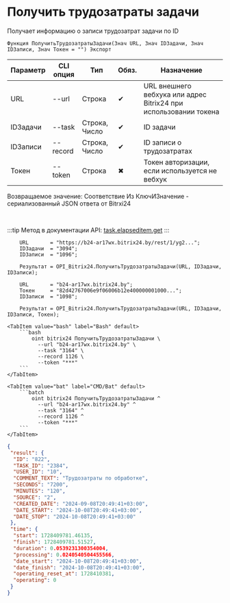 ﻿---
sidebar_position: 4
---


# Получить трудозатраты задачи
 Получает информацию о записи трудозатрат задачи по ID



`Функция ПолучитьТрудозатратыЗадачи(Знач URL, Знач IDЗадачи, Знач IDЗаписи, Знач Токен = "") Экспорт`

  | Параметр | CLI опция | Тип | Обяз. | Назначение |
  |-|-|-|-|-|
  | URL | --url | Строка | &#x2714; | URL внешнего вебхука или адрес Bitrix24 при использовании токена |
  | IDЗадачи | --task | Строка, Число | &#x2714; | ID задачи |
  | IDЗаписи | --record | Строка, Число | &#x2714; | ID записи о трудозатратах |
  | Токен | --token | Строка | &#x2716; | Токен авторизации, если используется не вебхук |

  
  Возвращаемое значение:   Соответствие Из КлючИЗначение - сериализованный JSON ответа от Bitrxi24

<br/>

:::tip
Метод в документации API: [task.elapseditem.get](https://dev.1c-bitrix.ru/rest_help/tasks/task/elapseditem/get.php)
:::
<br/>


```bsl title="Пример использования для 1С:Предприятие/OneScript"
    URL       = "https://b24-ar17wx.bitrix24.by/rest/1/yg2...";
    IDЗадачи  = "3094";
    IDЗаписи  = "1096";

    Результат = OPI_Bitrix24.ПолучитьТрудозатратыЗадачи(URL, IDЗадачи, IDЗаписи);

    URL       = "b24-ar17wx.bitrix24.by";
    Токен     = "82d42767006e9f06006b12e400000001000...";
    IDЗаписи  = "1098";

    Результат = OPI_Bitrix24.ПолучитьТрудозатратыЗадачи(URL, IDЗадачи, IDЗаписи, Токен);
```
    

 <Tabs>
  
    <TabItem value="bash" label="Bash" default>
        ```bash
            oint bitrix24 ПолучитьТрудозатратыЗадачи \
              --url "b24-ar17wx.bitrix24.by" \
              --task "3164" \
              --record 1126 \
              --token "***"
        ```
    </TabItem>
  
    <TabItem value="bat" label="CMD/Bat" default>
        ```batch
            oint bitrix24 ПолучитьТрудозатратыЗадачи ^
              --url "b24-ar17wx.bitrix24.by" ^
              --task "3164" ^
              --record 1126 ^
              --token "***"
        ```
    </TabItem>
</Tabs>


```json title="Результат"
{
 "result": {
  "ID": "822",
  "TASK_ID": "2384",
  "USER_ID": "10",
  "COMMENT_TEXT": "Трудозатраты по обработке",
  "SECONDS": "7200",
  "MINUTES": "120",
  "SOURCE": "2",
  "CREATED_DATE": "2024-09-08T20:49:41+03:00",
  "DATE_START": "2024-10-08T20:49:41+03:00",
  "DATE_STOP": "2024-10-08T20:49:41+03:00"
 },
 "time": {
  "start": 1728409781.46135,
  "finish": 1728409781.51527,
  "duration": 0.0539231300354004,
  "processing": 0.0240540504455566,
  "date_start": "2024-10-08T20:49:41+03:00",
  "date_finish": "2024-10-08T20:49:41+03:00",
  "operating_reset_at": 1728410381,
  "operating": 0
 }
}
```
